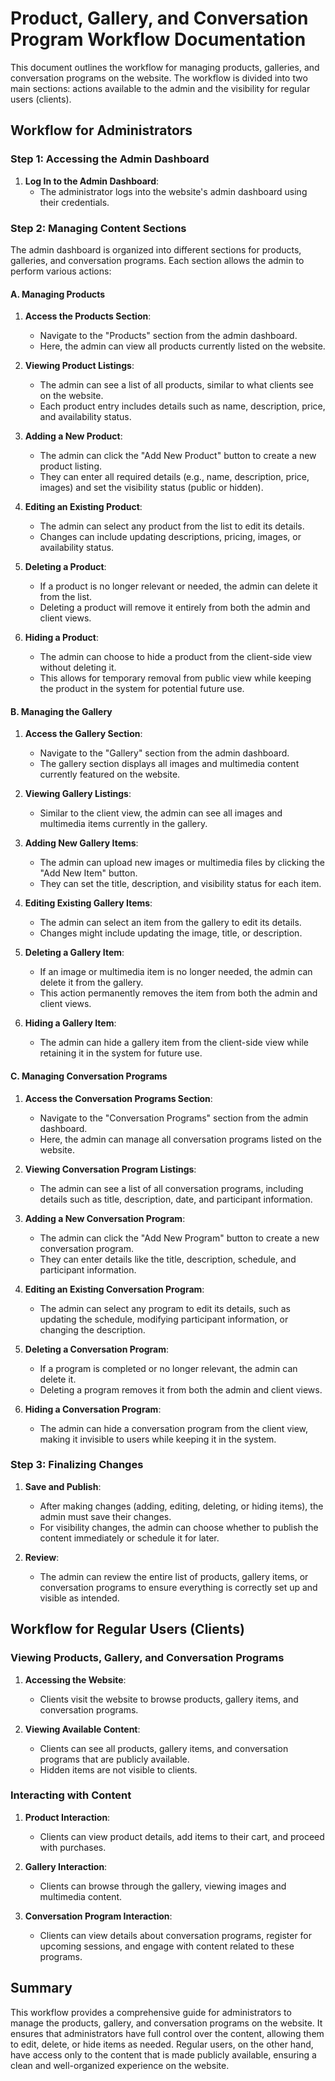 # Product, Gallery, and Conversation Program Workflow Documentation

This document outlines the workflow for managing products, galleries, and conversation programs on the website. The workflow is divided into two main sections: actions available to the admin and the visibility for regular users (clients).

## Workflow for Administrators

### Step 1: Accessing the Admin Dashboard
1. **Log In to the Admin Dashboard**:
   - The administrator logs into the website's admin dashboard using their credentials.

### Step 2: Managing Content Sections
The admin dashboard is organized into different sections for products, galleries, and conversation programs. Each section allows the admin to perform various actions:

#### **A. Managing Products**
1. **Access the Products Section**:
   - Navigate to the "Products" section from the admin dashboard.
   - Here, the admin can view all products currently listed on the website.

2. **Viewing Product Listings**:
   - The admin can see a list of all products, similar to what clients see on the website.
   - Each product entry includes details such as name, description, price, and availability status.

3. **Adding a New Product**:
   - The admin can click the "Add New Product" button to create a new product listing.
   - They can enter all required details (e.g., name, description, price, images) and set the visibility status (public or hidden).

4. **Editing an Existing Product**:
   - The admin can select any product from the list to edit its details.
   - Changes can include updating descriptions, pricing, images, or availability status.

5. **Deleting a Product**:
   - If a product is no longer relevant or needed, the admin can delete it from the list.
   - Deleting a product will remove it entirely from both the admin and client views.

6. **Hiding a Product**:
   - The admin can choose to hide a product from the client-side view without deleting it.
   - This allows for temporary removal from public view while keeping the product in the system for potential future use.

#### **B. Managing the Gallery**
1. **Access the Gallery Section**:
   - Navigate to the "Gallery" section from the admin dashboard.
   - The gallery section displays all images and multimedia content currently featured on the website.

2. **Viewing Gallery Listings**:
   - Similar to the client view, the admin can see all images and multimedia items currently in the gallery.

3. **Adding New Gallery Items**:
   - The admin can upload new images or multimedia files by clicking the "Add New Item" button.
   - They can set the title, description, and visibility status for each item.

4. **Editing Existing Gallery Items**:
   - The admin can select an item from the gallery to edit its details.
   - Changes might include updating the image, title, or description.

5. **Deleting a Gallery Item**:
   - If an image or multimedia item is no longer needed, the admin can delete it from the gallery.
   - This action permanently removes the item from both the admin and client views.

6. **Hiding a Gallery Item**:
   - The admin can hide a gallery item from the client-side view while retaining it in the system for future use.

#### **C. Managing Conversation Programs**
1. **Access the Conversation Programs Section**:
   - Navigate to the "Conversation Programs" section from the admin dashboard.
   - Here, the admin can manage all conversation programs listed on the website.

2. **Viewing Conversation Program Listings**:
   - The admin can see a list of all conversation programs, including details such as title, description, date, and participant information.

3. **Adding a New Conversation Program**:
   - The admin can click the "Add New Program" button to create a new conversation program.
   - They can enter details like the title, description, schedule, and participant information.

4. **Editing an Existing Conversation Program**:
   - The admin can select any program to edit its details, such as updating the schedule, modifying participant information, or changing the description.

5. **Deleting a Conversation Program**:
   - If a program is completed or no longer relevant, the admin can delete it.
   - Deleting a program removes it from both the admin and client views.

6. **Hiding a Conversation Program**:
   - The admin can hide a conversation program from the client view, making it invisible to users while keeping it in the system.

### Step 3: Finalizing Changes
1. **Save and Publish**:
   - After making changes (adding, editing, deleting, or hiding items), the admin must save their changes.
   - For visibility changes, the admin can choose whether to publish the content immediately or schedule it for later.

2. **Review**:
   - The admin can review the entire list of products, gallery items, or conversation programs to ensure everything is correctly set up and visible as intended.

## Workflow for Regular Users (Clients)

### Viewing Products, Gallery, and Conversation Programs
1. **Accessing the Website**:
   - Clients visit the website to browse products, gallery items, and conversation programs.

2. **Viewing Available Content**:
   - Clients can see all products, gallery items, and conversation programs that are publicly available.
   - Hidden items are not visible to clients.

### Interacting with Content
1. **Product Interaction**:
   - Clients can view product details, add items to their cart, and proceed with purchases.

2. **Gallery Interaction**:
   - Clients can browse through the gallery, viewing images and multimedia content.

3. **Conversation Program Interaction**:
   - Clients can view details about conversation programs, register for upcoming sessions, and engage with content related to these programs.

## Summary
This workflow provides a comprehensive guide for administrators to manage the products, gallery, and conversation programs on the website. It ensures that administrators have full control over the content, allowing them to edit, delete, or hide items as needed. Regular users, on the other hand, have access only to the content that is made publicly available, ensuring a clean and well-organized experience on the website.
